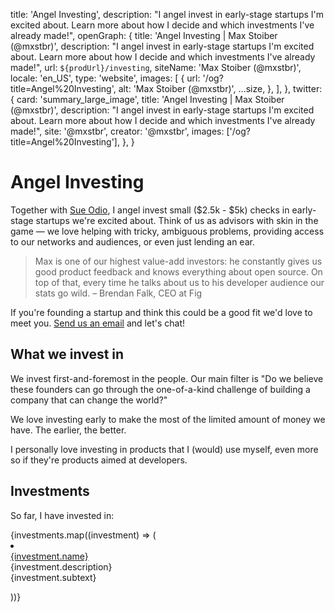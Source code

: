 
  title: 'Angel Investing',
  description:
    "I angel invest in early-stage startups I'm excited about. Learn more about how I decide and which investments I've already made!",
  openGraph: {
    title: 'Angel Investing | Max Stoiber (@mxstbr)',
    description:
      "I angel invest in early-stage startups I'm excited about. Learn more about how I decide and which investments I've already made!",
    url: `${prodUrl}/investing`,
    siteName: 'Max Stoiber (@mxstbr)',
    locale: 'en_US',
    type: 'website',
    images: [
      {
        url: '/og?title=Angel%20Investing',
        alt: 'Max Stoiber (@mxstbr)',
        ...size,
      },
    ],
  },
  twitter: {
    card: 'summary_large_image',
    title: 'Angel Investing | Max Stoiber (@mxstbr)',
    description:
      "I angel invest in early-stage startups I'm excited about. Learn more about how I decide and which investments I've already made!",
    site: '@mxstbr',
    creator: '@mxstbr',
    images: ['/og?title=Angel%20Investing'],
  },
}

<Prose>

# Angel Investing

Together with [Sue Odio](https://www.linkedin.com/in/sueodio/), I angel invest small ($2.5k - $5k) checks in early-stage startups we're excited about. Think of us as advisors with skin in the game — we love helping with tricky, ambiguous problems, providing access to our networks and audiences, or even just lending an ear.

> Max is one of our highest value-add investors: he constantly gives us good product feedback and knows everything about open source.
> On top of that, every time he talks about us to his developer audience our stats go wild.
> – Brendan Falk, CEO at Fig

If you're founding a startup and think this could be a good fit we'd love to meet you. [Send us an email](mailto:angel@mxstbr.com) and let's chat!

## What we invest in

We invest first-and-foremost in the people. Our main filter is "Do we believe these founders can go through the one-of-a-kind challenge of building a company that can change the world?"

We love investing early to make the most of the limited amount of money we have. The earlier, the better.

I personally love investing in products that I (would) use myself, even more so if they're products aimed at developers.

## Investments

So far, I have invested in:

<ItemList>
  {investments.map((investment) => (
    <li
      className="pl-0 list-none"
      key={investment.href}
    >
      <div className="flex flex-1 items-center space-x-4 pl-0">
        <div className="text-slate-900 dark:text-slate-100 shrink-0">
          <a target="_blank" href={investment.href}>
            {investment.name}
          </a>
        </div>
        <span
          className="w-full border-t border-slate-300 border-dashed dark:border-slate-500 min-w-4"
          style={{ flexShrink: 999999 }}
        ></span>
        <div className="text-slate-600 text-right dark:text-slate-400 tabular-nums">
          {investment.description}
        </div>
      </div>
      <div className="text-slate-600 dark:text-slate-500">
        {investment.subtext}
      </div>
    </li>

))}

</ItemList>

</Prose>
